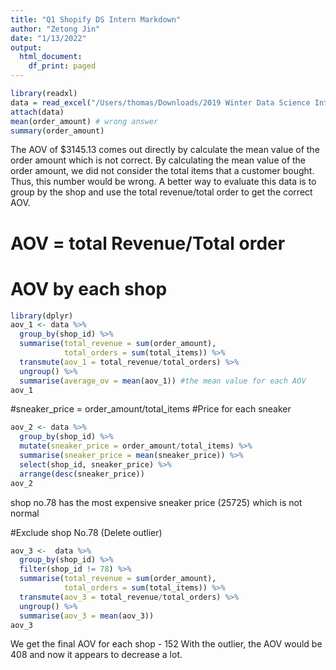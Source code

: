 ```yaml
---
title: "Q1 Shopify DS Intern Markdown"
author: "Zetong Jin"
date: "1/13/2022"
output:
  html_document:
    df_print: paged
---
```


```r
library(readxl)
data = read_excel("/Users/thomas/Downloads/2019 Winter Data Science Intern Challenge Data Set.xlsx")
attach(data)
mean(order_amount) # wrong answer
summary(order_amount)
```

The AOV of $3145.13 comes out directly by calculate the mean value of the order amount which is not correct. By calculating the mean value of the order amount, we did not consider the total items that a customer bought. Thus, this number would be wrong. A better way to evaluate this data is to group by the shop and use the total revenue/total order to get the correct AOV.

# AOV = total Revenue/Total order
# AOV by each shop
```r
library(dplyr)
aov_1 <- data %>% 
  group_by(shop_id) %>% 
  summarise(total_revenue = sum(order_amount),
            total_orders = sum(total_items)) %>% 
  transmute(aov_1 = total_revenue/total_orders) %>% 
  ungroup() %>% 
  summarise(average_ov = mean(aov_1)) #the mean value for each AOV
aov_1 
```

#sneaker_price = order_amount/total_items
#Price for each sneaker
```r
aov_2 <- data %>%
  group_by(shop_id) %>%
  mutate(sneaker_price = order_amount/total_items) %>%
  summarise(sneaker_price = mean(sneaker_price)) %>%
  select(shop_id, sneaker_price) %>%
  arrange(desc(sneaker_price))
aov_2
```
shop no.78 has the most expensive sneaker price (25725) which is not normal

#Exclude shop No.78 (Delete outlier)
```r
aov_3 <-  data %>% 
  group_by(shop_id) %>% 
  filter(shop_id != 78) %>% 
  summarise(total_revenue = sum(order_amount),
            total_orders = sum(total_items)) %>% 
  transmute(aov_3 = total_revenue/total_orders) %>% 
  ungroup() %>% 
  summarise(aov_3 = mean(aov_3))
aov_3
```
We get the final AOV for each shop - 152
With the outlier, the AOV would be 408 and now it appears to decrease a lot.